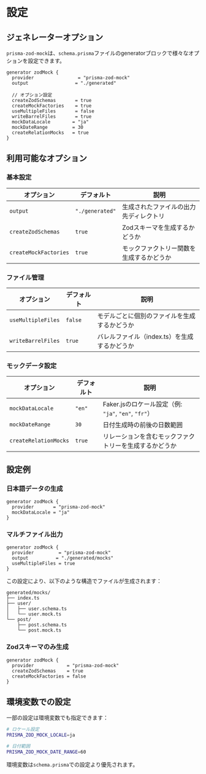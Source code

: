 # 設定

## ジェネレーターオプション

`prisma-zod-mock`は、`schema.prisma`ファイルのgeneratorブロックで様々なオプションを設定できます。

```prisma filename="schema.prisma"
generator zodMock {
  provider                = "prisma-zod-mock"
  output                 = "./generated"

  // オプション設定
  createZodSchemas       = true
  createMockFactories    = true
  useMultipleFiles       = false
  writeBarrelFiles       = true
  mockDataLocale        = "ja"
  mockDateRange         = 30
  createRelationMocks   = true
}
```

## 利用可能なオプション

### 基本設定

| オプション            | デフォルト      | 説明                                     |
| --------------------- | --------------- | ---------------------------------------- |
| `output`              | `"./generated"` | 生成されたファイルの出力先ディレクトリ   |
| `createZodSchemas`    | `true`          | Zodスキーマを生成するかどうか            |
| `createMockFactories` | `true`          | モックファクトリー関数を生成するかどうか |

### ファイル管理

| オプション         | デフォルト | 説明                                         |
| ------------------ | ---------- | -------------------------------------------- |
| `useMultipleFiles` | `false`    | モデルごとに個別のファイルを生成するかどうか |
| `writeBarrelFiles` | `true`     | バレルファイル（index.ts）を生成するかどうか |

### モックデータ設定

| オプション            | デフォルト | 説明                                                   |
| --------------------- | ---------- | ------------------------------------------------------ |
| `mockDataLocale`      | `"en"`     | Faker.jsのロケール設定（例: `"ja"`, `"en"`, `"fr"`）   |
| `mockDateRange`       | `30`       | 日付生成時の前後の日数範囲                             |
| `createRelationMocks` | `true`     | リレーションを含むモックファクトリーを生成するかどうか |

## 設定例

### 日本語データの生成

```prisma
generator zodMock {
  provider       = "prisma-zod-mock"
  mockDataLocale = "ja"
}
```

### マルチファイル出力

```prisma
generator zodMock {
  provider         = "prisma-zod-mock"
  output          = "./generated/mocks"
  useMultipleFiles = true
}
```

この設定により、以下のような構造でファイルが生成されます：

```
generated/mocks/
├── index.ts
├── user/
│   ├── user.schema.ts
│   └── user.mock.ts
└── post/
    ├── post.schema.ts
    └── post.mock.ts
```

### Zodスキーマのみ生成

```prisma
generator zodMock {
  provider            = "prisma-zod-mock"
  createZodSchemas    = true
  createMockFactories = false
}
```

## 環境変数での設定

一部の設定は環境変数でも指定できます：

```bash
# ロケール設定
PRISMA_ZOD_MOCK_LOCALE=ja

# 日付範囲
PRISMA_ZOD_MOCK_DATE_RANGE=60
```

環境変数は`schema.prisma`での設定より優先されます。
